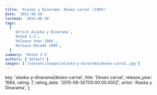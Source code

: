 ```yaml
---
title: 'Alaska y Dinarama: Deseo carnal (1984)'
date: '2015-08-30'
lastmod: '2015-08-30'
tags:
  [
    'Artist Alaska y Dinarama',
    'Rated 3.5',
    'Release Year 1984',
    'Release Decade 1980',
  ]
summary: 'Rated 3.5'
authors: ['default']
images: ['/content/images/alaska-y-dinarama|deseo-carnal.jpg']
---
```


  key: 'alaska-y-dinarama|deseo-carnal',
  title: 'Deseo carnal',
  release_year: 1984,
  rating: 7,
  rating_date: '2015-08-30T00:00:00.000Z',
  artist: 'Alaska y Dinarama',
};

<MusicRating data={data} />
